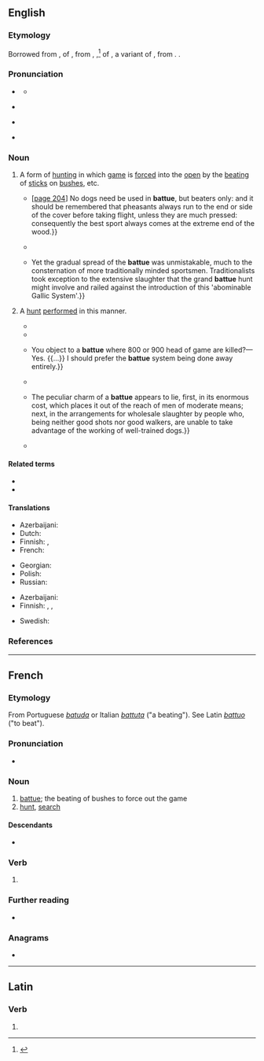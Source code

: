 ==English==
{{was wotd|2018|November|24}}

===Etymology===
Borrowed from {{bor|en|fr|battue}}, {{glossary|feminine}} {{glossary|singular}} {{glossary|past}} {{glossary|participle}} of {{m|fr|battre||to beat; to defeat}}, from {{der|en|LL.|battere}}, {{der|en|la|battuere}},<ref>{{R:Lexico}}</ref> {{glossary|present}} {{glossary|active}} {{glossary|infinitive}} of {{m|la|battō}}, a variant of {{m|la|battuō||to beat; to fight}}, from {{der|en|ine-pro|*bʰuH-|*bʰew-|to hit, strike}}. {{doublet|en|battuta}}.

===Pronunciation===
* {{a|RP}} {{IPA|en|/bəˈt(j)uː/|/bæ-/}}
** {{audio|en|LL-Q1860 (eng)-Vealhurl-battue.wav |Audio (UK)}}
* {{a|GA}} {{IPA|en|/bæˈtu/}}
* {{rhymes|en|uː}} {{qualifier|RP}}
* {{hyphenation|en|bat|tue}}

===Noun===
{{en-noun|~}}

# {{lb|en|uncountable|hunting|often|attributively}} A form of [[hunting#Noun|hunting]] in which [[game#Noun|game]] is [[force#Verb|forced]] into the [[open#Noun|open]] by the [[beating#Noun|beating]] of [[stick#Noun|sticks]] on [[bush]]es, etc. {{defdate|from early 19th c.}}
#* {{quote-book|en|author=“Marksman” [pseudonym]|chapter=Finishing Lessons|title=The Dead Shot; or, Sportsman’s Complete Guide:{{nb...|Being a Treatise on the Use of the Gun, with Rudimentary and Finishing Lessons in the Art of Shooting Game of All Kinds: Pigeon-shooting, Dog-breaking, etc.}}|location=New York, N.Y.|publisher=W. A. Townsend, publisher|year=1863|pages=203 and 204|pageurl=https://books.google.com/books?id=GoQCAAAAYAAJ&pg=PA203|oclc=213789542|passage=&#91;[https://books.google.com/books?id=GoQCAAAAYAAJ&pg=PA203 page 203]&#93; In '''battue''', whenever a hen rises, the signal "ware hen!" is called out by the sportsman or beater who is nearest it: meaning thereby "beware of the hen;" or, literally, "do not shoot the hen pheasant." In most places where game is very strictly preserved, and the rules of sporting firmly adhered to, a fine is imposed on any one who kills a hen pheasant in '''battue'''. {{...}} &#91;[https://books.google.com/books?id=GoQCAAAAYAAJ&pg=PA204 page 204]&#93; No dogs need be used in '''battue''', but beaters only: and it should be remembered that pheasants always run to the end or side of the cover before taking flight, unless they are much pressed: consequently the best sport always comes at the extreme end of the wood.}}
#* {{quote-book|en|author=Sevyan Vainshtein|authorlink=Sev’yan I. Vainshtein|author2=Michael Colenso, transl.|chapter=Appropriative Economic Forms among the Tuvinian Nomads in the Nineteenth and Early Twentieth Centuries|editor={{w|Caroline Humphrey}}|title=Nomads of South Siberia: The Pastoral Economies of Tuva|series=Cambridge Studies in Social Anthropology|seriesvolume=25|location=Cambridge|publisher={{w|Cambridge University Press}}|year=1980|page=178|pageurl=https://books.google.com/books?id=tas8AAAAIAAJ&pg=PA178|isbn=978-0-521-22089-7|passage=In the southern territories of Tuva saiga antelopes were hunted successfully by the '''battue''' method, using horse as chasers, and log pens constructed before the hunt. Several dozen animals could be caught in one hunt by this method.}}
#* {{quote-book|en|author=Emma Griffin|chapter=A New Era Dawns|title=Blood Sport: Hunting in  Britain since 1066|location=New Haven, Conn.; London|publisher={{w|Yale University Press}}|year=2007|page=120|pageurl=https://books.google.com/books?id=Tc7U15Ab8DwC&pg=PA120|isbn=978-0-300-11628-1|passage=The spread of '''battue''' hunting was limited before the 1840s, and most sporting handbooks continued to instruct their readers in the arts of walking up rather than '''battue''' hunting. {{...}} Yet the gradual spread of the '''battue''' was unmistakable, much to the consternation of more traditionally minded sportsmen. Traditionalists took exception to the extensive slaughter that the grand '''battue''' hunt might involve and railed against the introduction of this 'abominable Gallic System'.}}
# {{lb|en|countable|hunting}} A [[hunt#Noun|hunt]] [[perform]]ed in this manner.
#* {{quote-journal|en|title=Diary for the Month of April|magazine={{w|The London Magazine}}|location=London|publisher=Published by Hunt and Clarke,{{nb...|No. 4, York Street, Covent Garden.}}|date=1 May 1827|volume=VIII (New Series)|page=66|pageurl=https://books.google.com/books?id=IvARAAAAYAAJ&pg=PA66|oclc=7208306|passage=The '''battues''' have nothing whatever to do with the poaching, and once sufficiently grand '''battue''' would put an end to poaching altogether, by destroying all the game. The evil of which the chancellor should have spoken, is the excessive game preserving which allows of '''battues''', or great massacres. The game is preserved till it swarms, and then it is slaughtered in swarms; but it is clearly not the massacre which provokes the poaching, but the temptation of the extraordinary abundance of game.}}
#* {{quote-book|en|author=Sir [[w:Sir Harry Verney, 2nd Baronet|Harry Verney]], witness|chapter=Minutes of Evidence Taken before the Select Committee on the Game Laws|title=Report from the Select Committee on the Game Laws|volume_plain=part I (Session 1845)|location=[London|publisher=Ordered, by the [[w:House of Commons of the United Kingdom|House of Commons [of the United Kingdom]]], to be Printed]|date=21 April 1845|year_published=6 July 1846|section=paragraph 1202|page=59|pageurl=https://books.google.com/books?id=zGZJAQAAMAAJ&pg=PA59|oclc=941768120|passage=What, in your comprehension, is a '''battue'''?—As far as I understand a '''battue''', it is where the woods are beaten; where the game is beaten out by men instead of dogs.}}
#* {{quote-book|en|author=Duke of Grafton &#91;{{w|Augustus FitzRoy, 7th Duke of Grafton}}&#93;, witness|chapter=Minutes of Evidence Taken before the Select Committee on the Game Laws|title=Report from the Select Committee on the Game Laws|volume_plain=part I (Session 1845)|location=[London|publisher=Ordered, by the [[w:House of Commons of the United Kingdom|House of Commons [of the United Kingdom]]], to be Printed]|date=9 July 1845|year_published=6 July 1846|section=paragraphs 15078, 15081, and 15083|page=777|pageurl=https://books.google.com/books?id=zGZJAQAAMAAJ&pg=PA777|oclc=941768120|passage=In the collection of game for a '''battue''', are the Committee to understand that game is driven into the covers from the various parts of the manor?—No; it is reared and bred in the covers, generally, I believe. {{...}} You object to a '''battue''' where 800 or 900 head of game are killed?—Yes. {{...}} I should prefer the '''battue''' system being done away entirely.}}
#* {{quote-book|en|author=[Robert Smith Surtees]|authorlink=Robert Smith Surtees|chapter=Shooting and Slaughtering|title=“Plain or Ringlets?”|location=London|publisher=[[w:Bradbury and Evans|Bradbury, Agnew, & Co.]],{{nb...|8, 9, 10, Bouverie St}}|year=1860|page=193|pageurl=https://books.google.com/books?id=9d8NAAAAQAAJ&pg=PA193|oclc=361359|passage=[T]he Duke having duly conned over the eligible parties to ask, it was finally arranged that a '''Battue''' should inaugurate the Prince's visit. It required a little tact and consideration to get it up properly, for some people like '''battues''' while others don't.}}
#* {{quote-journal|en|title=The Cost of a Battue|editor={{w|Charles Dickens}}|magazine=[[w:All the Year Round|All the Year Round. A Weekly Journal. [...] With which is Incorporated Household Words]]|location=London|publisher=No. 26, Wellington Street [printed by C. Whiting,{{nb...|Beaufort House, Strand.}}]|date=1 September 1860|volume=III|issue=71|page=485|pageurl=https://books.google.com/books?id=xUcJAAAAQAAJ&pg=PA485|column=2|oclc=781591950|passage=A '''battue''' is a contrivance for killing the largest quantity of game in the smallest time, with the least amount of trouble, by a small select party. {{...}} The peculiar charm of a '''battue''' appears to lie, first, in its enormous cost, which places it out of the reach of men of moderate means; next, in the arrangements for wholesale slaughter by people who, being neither good shots nor good walkers, are unable to take advantage of the working of well-trained dogs.}}
#* {{quote-book|en|author=Karin Dirke|chapter=Changing Narratives of Human: Large Carnivore Encounters in Nineteenth-century Sweden|editors=Tuomas Räsänen and Taina Syräjmaa|title=Shared Lives of Humand and Animals: Animal Agency in the Global North|location=Abingdon, Oxon.; New York, N.Y.|publisher={{w|Routledge}}|year=2017|page=167|pageurl=https://books.google.com/books?id=tjAlDwAAQBAJ&pg=PA167|isbn=978-0-415-41925-3|passage=The admiration of the bear made the hunt appear as a royal performance with the bear as a revered participant. During the nineteenth century '''battues''' for large carnivores were quite frequently narrated as instructive stories about the organization of the hunt.}}

====Related terms====
* {{l|en|battu}}
* {{l|en|batture}}

====Translations====
{{trans-top|form of hunting}}
* Azerbaijani: {{t|az|sürək}}
* Dutch: {{t+|nl|klopjacht|m|f}}
* Finnish: {{t+|fi|ajometsästys}}, {{t|fi|ajopyynti}}
* French: {{t+|fr|battue|f}}
{{trans-mid}}
* Georgian: {{t|ka|თავდასხმა}}
* Polish: {{t|pl|nagonka|f}}
* Russian: {{t+|ru|облава|f}}
{{trans-bottom}}

{{trans-top|hunt performed in this manner}}
* Azerbaijani: {{t|az|sürək}}
* Finnish: {{t+|fi|ajojahti}}, {{t+|fi|ajometsästys}}, {{t|fi|ajopyynti}}
{{trans-mid}}
* Swedish: {{t+|sv|drev|n}}
{{trans-bottom}}

===References===
<references />

----

==French==

===Etymology===
From Portuguese ''[[batuda]]'' or Italian ''[[battuta]]'' ("a beating"). See Latin ''[[battuo]]'' ("to beat").

===Pronunciation===
* {{audio|fr|LL-Q150 (fra)-WikiLucas00-battue.wav|Audio}}

===Noun===
{{fr-noun|f}}

# [[#English|battue]]; the beating of bushes to force out the game
# [[hunt]], [[search]]
#: {{uxi|fr|La police a organisé des battues pour retrouver l'enfant disparu.}}

====Descendants====
* {{desc|en|battue|bor=1}}

===Verb===
{{head|fr|past participle form}}

# {{feminine singular past participle of|fr|battre|nocat=1}}

===Further reading===
* {{R:TLFi}}

===Anagrams===
* {{l|fr|ébattu}}

----

==Latin==

===Verb===
{{la-verb-form|battue}}

# {{inflection of|la|battuō||2|s|pres|act|imp}}